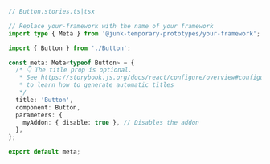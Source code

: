 ```ts
// Button.stories.ts|tsx

// Replace your-framework with the name of your framework
import type { Meta } from '@junk-temporary-prototypes/your-framework';

import { Button } from './Button';

const meta: Meta<typeof Button> = {
  /* 👇 The title prop is optional.
   * See https://storybook.js.org/docs/react/configure/overview#configure-story-loading
   * to learn how to generate automatic titles
   */
  title: 'Button',
  component: Button,
  parameters: {
    myAddon: { disable: true }, // Disables the addon
  },
};

export default meta;
```
